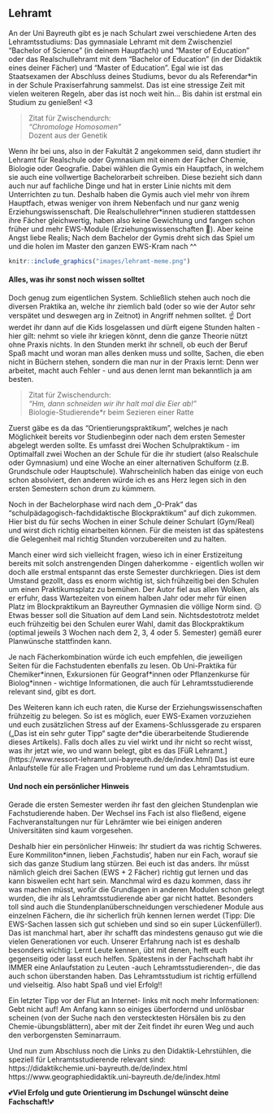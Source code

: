 ## Lehramt {#lehramt}

An der Uni Bayreuth gibt es je nach Schulart zwei verschiedene Arten des Lehramtsstudiums: Das gymnasiale Lehramt mit dem Zwischenziel “Bachelor of Science” (in deinem Hauptfach) und “Master of Education” 
oder das Realschullehramt mit dem "Bachelor of Education" (in der Didaktik eines deiner Fächer) und "Master of Education". Egal wie ist das Staatsexamen der Abschluss deines Studiums, bevor du als Referendar\*in in der Schule Praxiserfahrung sammelst.
Das ist eine stressige Zeit mit vielen weiteren Regeln, aber das ist noch weit hin… Bis dahin ist erstmal ein Studium zu genießen! <3

> Zitat für Zwischendurch:<br>
> *"Chromologe Homosomen"*<br>
> Dozent aus der Genetik

Wenn ihr bei uns, also in der Fakultät 2 angekommen seid, dann studiert ihr Lehramt für Realschule oder Gymnasium mit einem der Fächer Chemie, Biologie oder Geografie. Dabei wählen die Gymis ein Hauptfach, in welchem sie auch eine vollwertige Bachelorarbeit schreiben. 
Diese bezieht sich dann auch nur auf fachliche Dinge und hat in erster Linie nichts mit dem Unterrichten zu tun. Deshalb haben die Gymis auch viel mehr von ihrem Hauptfach, etwas weniger von ihrem Nebenfach und nur ganz wenig Erziehungswissenschaft. 
Die Realschullehrer\*innen studieren stattdessen ihre Fächer gleichwertig, haben also keine Gewichtung und fangen schon früher und mehr EWS-Module (Erziehungswissenschaften 🤗). Aber keine Angst liebe Realis;
Nach dem Bachelor der Gymis dreht sich das Spiel um und die holen im Master den ganzen EWS-Kram nach ^^  

```r
knitr::include_graphics("images/lehramt-meme.png")
```

#### Alles, was ihr sonst noch wissen solltet {-}

Doch genug zum eigentlichen System. Schließlich stehen auch noch die diversen Praktika an, welche ihr ziemlich bald (oder so wie der Autor sehr verspätet und deswegen arg in Zeitnot) in Angriff nehmen solltet. ☝️ 
Dort werdet ihr dann auf die Kids losgelassen und dürft eigene Stunden halten - hier gilt: nehmt so viele ihr kriegen könnt, denn die ganze Theorie nützt ohne Praxis nichts. In den Stunden merkt ihr schnell, 
ob euch der Beruf Spaß macht und woran man alles denken muss und sollte, Sachen, die eben nicht in Büchern stehen, sondern die man nur in der Praxis lernt: Denn wer arbeitet, macht auch Fehler - und aus denen lernt man bekanntlich ja am besten. 

> Zitat für Zwischendurch:<br>
> *"Hm, dann schneiden wir ihr halt mal die Eier ab!"*<br>
> Biologie-Studierende\*r beim Sezieren einer Ratte

Zuerst gäbe es da das “Orientierungspraktikum”, welches je nach Möglichkeit bereits vor Studienbeginn oder nach dem ersten Semester abgelegt werden sollte. Es umfasst drei Wochen Schulpraktikum - im Optimalfall zwei Wochen an der Schule für die ihr studiert 
(also Realschule oder Gymnasium) und eine Woche an einer alternativen Schulform (z.B. Grundschule oder Hauptschule). Wahrscheinlich haben das einige von euch schon absolviert, den anderen würde ich es ans Herz legen sich in den ersten Semestern schon drum zu kümmern. 

Noch in der Bachelorphase wird nach dem „O-Prak“ das “schulpädagogisch-fachdidaktische Blockpraktikum” auf dich zukommen. Hier bist du für sechs Wochen in einer Schule deiner Schulart (Gym/Real) und wirst dich richtig einarbeiten können. Für die meisten ist das spätestens die Gelegenheit mal richtig Stunden vorzubereiten und zu halten.

Manch einer wird sich vielleicht fragen, wieso ich in einer Erstizeitung bereits mit solch anstrengenden Dingen daherkomme - eigentlich wollen wir doch alle erstmal entspannt das erste Semester durchkriegen. Dies ist dem Umstand gezollt, dass es enorm wichtig ist, sich frühzeitig bei den Schulen um einen Praktikumsplatz zu bemühen. 
Der Autor fiel aus allen Wolken, als er erfuhr, dass Wartezeiten von einem halben Jahr oder mehr für einen Platz im Blockpraktikum an Bayreuther Gymnasien die völlige Norm sind. 😐 Etwas besser soll die Situation auf dem Land sein. Nichtsdestotrotz meldet euch frühzeitig bei den Schulen eurer Wahl, damit das Blockpraktikum 
(optimal jeweils 3 Wochen nach dem 2, 3, 4 oder 5. Semester) gemäß eurer Planwünsche stattfinden kann. 

Je nach Fächerkombination würde ich euch empfehlen, die jeweiligen Seiten für die Fachstudenten ebenfalls zu lesen. Ob Uni-Praktika für Chemiker\*innen,
Exkursionen für Geograf\*innen oder Pflanzenkurse für Biolog\*innen - wichtige Informationen, die auch für Lehramtsstudierende relevant sind, gibt es dort.

Des Weiteren kann ich euch raten, die Kurse der Erziehungswissenschaften frühzeitig zu belegen. So ist es möglich, euer EWS-Examen vorzuziehen und euch zusätzlichen Stress auf der Examens-Schlussgerade zu ersparen („Das ist ein sehr guter Tipp“ sagte der\*die überarbeitende Studierende dieses Artikels).
Falls doch alles zu viel wirkt und ihr nicht so recht wisst, was ihr jetzt wie, wo und wann belegt, gibt es das [FüR Lehramt.] (https://www.ressort-lehramt.uni-bayreuth.de/de/index.html) Das ist eure Anlaufstelle für alle Fragen und Probleme rund um das Lehramtstudium.

#### Und noch ein persönlicher Hinweis {-} 

Gerade die ersten Semester werden ihr fast den gleichen Stundenplan wie Fachstudierende haben. Der Wechsel ins Fach ist also fließend, eigene Fachveranstaltungen nur für Lehrämter wie bei einigen anderen Universitäten sind kaum vorgesehen.

Deshalb hier ein persönlicher Hinweis: Ihr studiert da was richtig Schweres. Eure Kommiliton\*innen, lieben ‚Fachstudis‘, haben nur ein Fach, worauf sie sich das ganze Studium lang stürzen. Bei euch ist das anders. Ihr müsst nämlich gleich drei Sachen (EWS + 2 Fächer) richtig gut lernen und das kann bisweilen echt hart sein.
Manchmal wird es dazu kommen, dass ihr was machen müsst, wofür die Grundlagen in anderen Modulen schon gelegt wurden, die ihr als Lehramtsstudierende aber gar nicht hattet. Besonders toll sind auch die Stundenplanüberschneidungen verschiedener Module aus einzelnen Fächern, die ihr sicherlich früh kennen lernen werdet (Tipp: Die EWS-Sachen lassen sich gut schieben
und sind so ein super Lückenfüller!). Das ist manchmal hart, aber ihr schafft das mindestens genauso gut wie die vielen Generationen vor euch. Unserer Erfahrung nach ist es deshalb besonders wichtig: Lernt Leute kennen, übt mit denen, helft euch gegenseitig oder lasst euch helfen. Spätestens in der Fachschaft habt ihr IMMER eine Anlaufstation zu Leuten 
-auch Lehramtsstudierenden-, die das auch schon überstanden haben. Das Lehramtsstudium ist richtig erfüllend und vielseitig. Also habt Spaß und viel Erfolg!!

Ein letzter Tipp vor der Flut an Internet- links mit noch mehr Informationen: Gebt nicht auf!
Am Anfang kann so einiges überfordernd und unlösbar scheinen (von der Suche nach den verstecktesten Hörsälen bis zu den Chemie-übungsblättern), aber mit der Zeit findet ihr euren Weg und auch den verborgensten Seminarraum.

Und nun zum Abschluss noch die Links zu den Didaktik-Lehrstühlen, die speziell für Lehramtsstudierende relevant sind:<br>
https://didaktikchemie.uni-bayreuth.de/de/index.html<br>
https://www.geographiedidaktik.uni-bayreuth.de/de/index.html

💕**Viel Erfolg und gute Orientierung im Dschungel wünscht deine Fachschaft!**💕